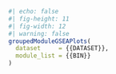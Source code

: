 ```r
#| echo: false
#| fig-height: 11
#| fig-width: 12
#| warning: false
groupedModuleGSEAPlots(
  dataset     = {{DATASET}},
  module_list = {{BIN}}
)
```
